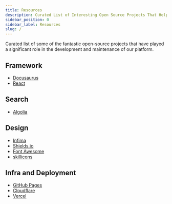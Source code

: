 ```yaml
---
title: Resources
description: Curated List of Interesting Open Source Projects That Helped Build This Website
sidebar_position: 0
sidebar_label: Resources
slug: /
---
```



Curated list of some of the fantastic open-source projects that have played a significant role in the development and maintenance of our platform.

## Framework

- [Docusaurus](https://docusaurus.io/)
- [React](https://github.com/facebook/react)



## Search

- [Algolia](https://algolia.com/)



## Design

- [Infima](https://infima.dev/)
- [Shields.io](https://shields.io)
- [Font Awesome](https://fontawesome.com/)
- [skillicons](https://skillicons.dev/)

## Infra and Deployment

- [GitHub Pages](https://pages.github.com/)
- [Cloudflare](https://cloudflare.com/)
- [Vercel](https://vercel.com/)

